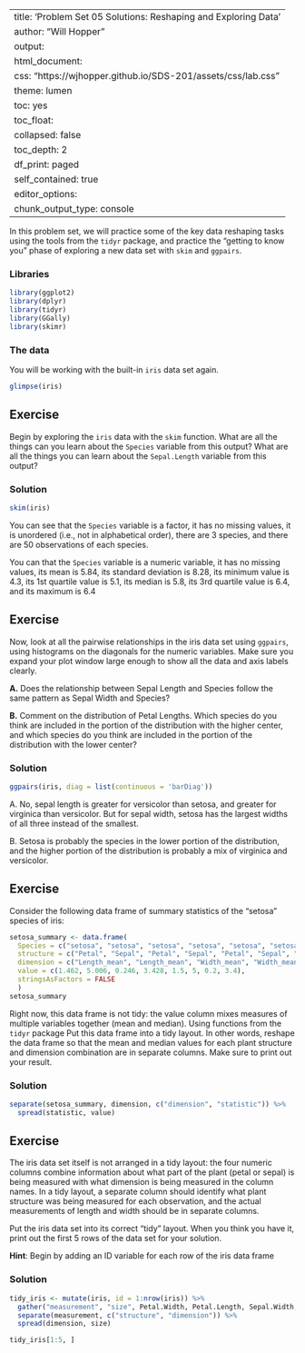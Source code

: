 
---
title: 'Problem Set 05 Solutions: Reshaping and Exploring Data'
author: "Will Hopper"
output:
  html_document:
    css: "https://wjhopper.github.io/SDS-201/assets/css/lab.css"
    theme: lumen
    toc: yes
    toc_float:
      collapsed: false
    toc_depth: 2
    df_print: paged
    self_contained: true
editor_options: 
  chunk_output_type: console
---

In this problem set, we will practice some of the key data reshaping tasks using the tools from the `tidyr` package, and practice the "getting to know you" phase of exploring a new data set with `skim` and `ggpairs`.

### Libraries
```r
library(ggplot2)
library(dplyr)
library(tidyr)
library(GGally)
library(skimr)
```

### The data
You will be working with the built-in `iris` data set again.

```r
glimpse(iris)
```



## Exercise
Begin by exploring the `iris` data with the `skim` function. What are all the things can you learn about the `Species` variable from this output? What are all the things you can learn about the `Sepal.Length` variable from this output?


### Solution
```r
skim(iris)
```

You can see that the `Species` variable is a factor, it has no missing values, it is unordered (i.e., not in alphabetical order), there are 3 species, and there are 50 observations of each species.

You can that the `Species` variable is a numeric variable, it has no missing values, its mean is 5.84, its standard deviation is 8.28, its minimum value is 4.3, its 1st quartile value is 5.1, its median is 5.8, its 3rd quartile value is 6.4, and its maximum is 6.4


## Exercise
Now, look at all the pairwise relationships in the iris data set using `ggpairs`, using histograms on the diagonals for the numeric variables. Make sure you expand your plot window large enough to show all the data and axis labels clearly.

**A.** Does the relationship between Sepal Length and Species follow the same pattern as Sepal Width and Species?

**B.** Comment on the distribution of Petal Lengths. Which species do you think are included in the portion of the distribution with the higher center, and which species do you think are included in the portion of the distribution with the lower center?


### Solution
```r
ggpairs(iris, diag = list(continuous = 'barDiag'))
```

A. No, sepal length is greater for versicolor than setosa, and greater for virginica than versicolor. But for sepal width, setosa has the largest widths of all three instead of the smallest.

B. Setosa is probably the species in the lower portion of the distribution, and the higher portion of the distribution is probably a mix of virginica and versicolor.


## Exercise
Consider the following data frame of summary statistics of the "setosa" species of iris:

```r
setosa_summary <- data.frame(
  Species = c("setosa", "setosa", "setosa", "setosa", "setosa", "setosa", "setosa", "setosa"),
  structure = c("Petal", "Sepal", "Petal", "Sepal", "Petal", "Sepal", "Petal", "Sepal"),
  dimension = c("Length_mean", "Length_mean", "Width_mean", "Width_mean", "Length_median", "Length_median", "Width_median", "Width_median"),
  value = c(1.462, 5.006, 0.246, 3.428, 1.5, 5, 0.2, 3.4),
  stringsAsFactors = FALSE
  )
setosa_summary
```

Right now, this data frame is not tidy: the value column mixes measures of multiple variables together (mean and median). Using functions from the `tidyr` package Put this data frame into a tidy layout. In other words, reshape the data frame so that the mean and median values for each plant structure and dimension combination are in separate columns. Make sure to print out your result.

### Solution
```r
separate(setosa_summary, dimension, c("dimension", "statistic")) %>%
  spread(statistic, value)
```


## Exercise
The iris data set itself is not arranged in a tidy layout: the four numeric columns combine information about what part of the plant (petal or sepal) is being measured with what dimension is being measured in the column names. In a tidy layout, a separate column should identify what plant structure was being measured for each observation, and the actual measurements of length and width should be in separate columns.

Put the iris data set into its correct "tidy" layout. When you think you have it, print out the first 5 rows of the data set for your solution.

<div class="attention">
**Hint**: Begin by adding an ID variable for each row of the iris data frame
</div>

### Solution
```r
tidy_iris <- mutate(iris, id = 1:nrow(iris)) %>%
  gather("measurement", "size", Petal.Width, Petal.Length, Sepal.Width, Sepal.Length) %>%
  separate(measurement, c("structure", "dimension")) %>%
  spread(dimension, size)

tidy_iris[1:5, ]
```

